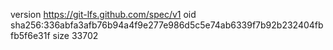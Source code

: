version https://git-lfs.github.com/spec/v1
oid sha256:336abfa3afb76b94a4f9e277e986d5c5e74ab6339f7b92b232404fbfb5f6e31f
size 33702
